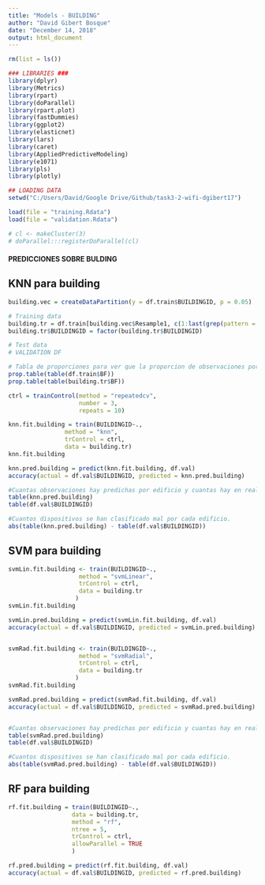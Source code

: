 ```yaml
---
title: "Models - BUILDING"
author: "David Gibert Bosque"
date: "December 14, 2018"
output: html_document
---
```

```r
rm(list = ls())
```

```r
### LIBRARIES ###
library(dplyr)
library(Metrics)
library(rpart)
library(doParallel)
library(rpart.plot)
library(fastDummies)
library(ggplot2)
library(elasticnet)
library(lars)
library(caret)
library(AppliedPredictiveModeling)
library(e1071)
library(pls)
library(plotly)
```

```r
## LOADING DATA
setwd("C:/Users/David/Google Drive/Github/task3-2-wifi-dgibert17")

load(file = "training.Rdata")
load(file = "validation.Rdata")

# cl <- makeCluster(3)
# doParallel:::registerDoParallel(cl)
```

#### PREDICCIONES SOBRE BULDING
## KNN para building
```r
building.vec = createDataPartition(y = df.train$BUILDINGID, p = 0.05)

# Training data
building.tr = df.train[building.vec$Resample1, c(1:last(grep(pattern = "WAP", names(df.train))), which(names(df.train) == "BUILDINGID"))]
building.tr$BUILDINGID = factor(building.tr$BUILDINGID)

# Test data
# VALIDATION DF

# Tabla de proporciones para ver que la proporcion de observaciones por BUILDING es la misma en el DF original que en el building.tr
prop.table(table(df.train$BF))
prop.table(table(building.tr$BF))

ctrl = trainControl(method = "repeatedcv",
                    number = 3,
                    repeats = 10)

knn.fit.building = train(BUILDINGID~.,
                method = "knn",
                trControl = ctrl,
                data = building.tr)
knn.fit.building

knn.pred.building = predict(knn.fit.building, df.val)
accuracy(actual = df.val$BUILDINGID, predicted = knn.pred.building)

#Cuantas observaciones hay predichas por edificio y cuantas hay en realidad en total.
table(knn.pred.building)
table(df.val$BUILDINGID)

#Cuantos dispositivos se han clasificado mal por cada edificio.
abs(table(knn.pred.building) - table(df.val$BUILDINGID))
```

## SVM para building
```r
svmLin.fit.building <- train(BUILDINGID~.,
                    method = "svmLinear",
                    trControl = ctrl,
                    data = building.tr
                   )
svmLin.fit.building

svmLin.pred.building = predict(svmLin.fit.building, df.val)
accuracy(actual = df.val$BUILDINGID, predicted = svmLin.pred.building)


svmRad.fit.building <- train(BUILDINGID~.,
                    method = "svmRadial",
                    trControl = ctrl,
                    data = building.tr
                   )
svmRad.fit.building

svmRad.pred.building = predict(svmRad.fit.building, df.val)
accuracy(actual = df.val$BUILDINGID, predicted = svmRad.pred.building)


#Cuantas observaciones hay predichas por edificio y cuantas hay en realidad en total.
table(svmRad.pred.building)
table(df.val$BUILDINGID)

#Cuantos dispositivos se han clasificado mal por cada edificio.
abs(table(svmRad.pred.building) - table(df.val$BUILDINGID))
```

## RF para building
```r
rf.fit.building = train(BUILDINGID~.,
                  data = building.tr,
                  method = "rf",
                  ntree = 5,
                  trControl = ctrl,
                  allowParallel = TRUE
                  )

rf.pred.building = predict(rf.fit.building, df.val)
accuracy(actual = df.val$BUILDINGID, predicted = rf.pred.building)
```
